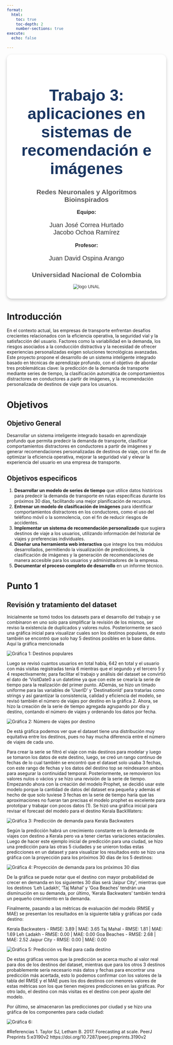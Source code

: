 ```yaml
---
format:
  html:
    toc: true
    toc-depth: 2
    number-sections: true
execute:
  echo: false
   
---
```




```{=html}

<style>
    h2 {
        border: none !important;
        box-shadow: none !important;
        border-bottom: none !important;
    }
</style>
<div style="
    background-color:rgb(255, 255, 255);
    border-radius: 15px;
    padding: 30px;
    text-align: center;
    font-family: Arial, sans-serif;
    color: #333;
    box-shadow: 0px 4px 10px rgba(0, 0, 0, 0.2);">
    <h1 style="color:rgb(26, 54, 97); font-size: 50px;">Trabajo 3: aplicaciones en sistemas de recomendación e imágenes</h1>
    <h2 style="color: #555;">Redes Neuronales y Algoritmos Bioinspirados</h2>

    <h3 style="color: #222; margin: 10px 0;">Equipo:</h3>
    <ul style="list-style: none; padding: 0; font-size: 20px;">
        <li>Juan José Correa Hurtado</li>
        <li>Jacobo Ochoa Ramírez</li>
    </ul>
    <h3 style="color: #222; margin: 10px 0;">Profesor:</h3>
    <ul style="list-style: none; padding: 0; font-size: 20px;">
        <li>Juan David Ospina Arango</li>
    </ul>
    <h2 style="color: #555;">Universidad Nacional de Colombia</h2>
    <img src="imagenes/logo_UNAL.png" alt="logo UNAL" />
</div>

```


# Introducción

En el contexto actual, las empresas de transporte enfrentan desafíos crecientes relacionados con la eficiencia operativa, la seguridad vial y la satisfacción del usuario. Factores como la variabilidad en la demanda, los riesgos asociados a la conducción distractiva y la necesidad de ofrecer experiencias personalizadas exigen soluciones tecnológicas avanzadas. Este proyecto propone el desarrollo de un sistema inteligente integrado basado en técnicas de aprendizaje profundo, con el objetivo de abordar tres problemáticas clave: la predicción de la demanda de transporte mediante series de tiempo, la clasificación automática de comportamientos distractores en conductores a partir de imágenes, y la recomendación personalizada de destinos de viaje para los usuarios. 

# Objetivos

## Objetivo General

Desarrollar un sistema inteligente integrado basado en aprendizaje profundo que permita predecir la demanda de transporte, clasificar comportamientos distractores en conductores a partir de imágenes y generar recomendaciones personalizadas de destinos de viaje, con el fin de optimizar la eficiencia operativa, mejorar la seguridad vial y elevar la experiencia del usuario en una empresa de transporte.

## Objetivos especificos

1. **Desarrollar un modelo de series de tiempo** que utilice datos históricos para predecir la demanda de transporte en rutas específicas durante los próximos 30 días, facilitando una mejor planificación de recursos.
2. **Entrenar un modelo de clasificación de imágenes** para identificar comportamientos distractores en los conductores, como el uso del teléfono móvil o la somnolencia, con el fin de reducir riesgos de accidentes.
3. **Implementar un sistema de recomendación personalizado** que sugiera destinos de viaje a los usuarios, utilizando información del historial de viajes y preferencias individuales.
4. **Diseñar una herramienta web interactiva** que integre los tres módulos desarrollados, permitiendo la visualización de predicciones, la clasificación de imágenes y la generación de recomendaciones de manera accesible para los usuarios y administradores de la empresa.
5. **Documentar el proceso completo de desarrollo** en un informe técnico.

# Punto 1
## Revisión y tratamiento del dataset
Inicialmente se tomó todos los datasets para el desarrollo del trabajo y se combinaron en uno solo para simplificar la revisión de los mismos, ser reviso la existencia de duplicados y valores nulos. Posteriormente se sacó una gráfica inicial para visualizar cuales son los destinos populares, de esto también se encontró que solo hay 5 destinos posibles en la base datos. Aquí la gráfica mencionada 

```{=html}
 <img src="imagenes/DestinosPopulares.png" alt="Gráfica 1: Destinos populares" />
```
Luego se revisó cuantos usuarios en total había, 642 en total y el usuario con más visitas registradas tenía 6 mientras que el segundo y el tercero 5 y 4 respectivamente; para facilitar el trabajo y análisis del dataset se convirtió el dato de 'VisitDate0 a un datetime ya que con este se crearía la serie de tiempo para la realización del primer punto. ADemás, se hizo un timado uniforme para las variables de 'UserID' y 'DestinationId' para tratarlas como strings y así garantizar la consistencia, calidad y eficiencia del modelo, se revisó también el número de viajes por destino en la gráfica 2. Ahora, se hizo la creación de la serie de tiempo agregada agrupando por día y destino, contando el número de viajes y ordenando los datos por fecha.

```{=html}
 <img src="imagenes/NúmeroViajesDestino.png" alt="Gráfica 2: Número de viajes por destino" />
```
De está gráfica podemos ver que el dataset tiene una distribución muy equitativa entre los destinos, pues no hay mucha diferencia entre el número de viajes de cada uno. 

Para crear la serie se filtró el viaje con más destinos para modelar y luego se tomaron los datos de este destino, luego, se creó un rango continuo de fechas de lo cual también se encontró que el dataset solo usaba 3 fechas, con este rango de fechas y los datos del destino top se reindexaron ambos para asegurar la continuidad temporal. Posteriormente, se removieron los valores nulos o vácios y se hizo una revisión de la serie de tiempo. Empezando ahora con la creación del modelo Prophet, se decidió usar este modelo porque la cantidad de datos del dataset era pequeña y además el hecho de que solo tuviese 3 fechas en la serie de tiempo haría que las aproximaciones no fueran tan precisas el modelo prophet es excelente para prototipar y trabajar con pocos datos (1). Se hizó una gráfica inicial para revisar el forecast del modelo para el destino Kerala BackWaters:

```{=html}
 <img src="imagenes/PredicciónProphetKeralaBackWaters.png" alt="Gráfica 3: Predicción de demanda para Kerala Backwaters" />
```
Según la predicción habrá un crecimiento constante en la demanda de viajes con destino a Kerala pero va a tener ciertas variaciones estacionales. Luego de hacer este ejemplo inicial de predicción para una ciudad, se hizo una predicción para las otras 5 ciudades y se unieron todas estas predicciones en un dataset y para visualizar los resultados esto se hizo una gráfica con la proyección para los próximos 30 días de los 5 destinos:

```{=html}
 <img src="imagenes/ProyecciónDemanda30Dias.png" alt="Gráfica 4: Proyección de demanda para los próximos 30 días " />
```
De la gráfica se puede notar que el destino con mayor probabilidad de crecer en demanda en los siguientes 30 días será 'Jaipur City', mientras que los destinos 'Leh Ladakh', 'Taj Mahal' y 'Goa Beaches' tendrán una disminución en su demanda, por último, 'Kerala Backwaters' también tendrá un pequeño crecimiento en la demanda.

Finalmente, pasando a las métricas de evaluación del modelo (RMSE y MAE) se presentan los resultados en la siguiente tabla y gráficas por cada destino:

Kerala Backwaters - RMSE: 3.89 | MAE: 3.65
Taj Mahal - RMSE: 1.81 | MAE: 1.69
Leh Ladakh - RMSE: 0.00 | MAE: 0.00
Goa Beaches - RMSE: 2.68 | MAE: 2.52
Jaipur City - RMSE: 0.00 | MAE: 0.00

```{=html}
 <img src="imagenes/MetricasPorDestino.png" alt="Gráfica 5: Predicción vs Real para cada destino " />
```
De estas gráficas vemos que la predicción se acerca mucho al valor real para dos de los destinos del dataset, mientras que para los otros 3 destinos probablemente sería necesario más datos y fechas para encontrar una predicción más acertada, esto lo podemos confirmar con los valores de la tabla del RMSE y el MAE pues los dos destinos con menores valores de estas métricas son los que tienen mejores predicciones en las gráficas. Por otro lado, el destino con más visitas es el destino con peor ajuste del modelo.

Por último, se almacenaron las predicciones por ciudad y se hizo una gráfica de los componentes para cada ciudad:

```{=html}
 <img src="imagenes/MetricasPorDestino.png" alt="Gráfica 6:  " />
```











#Referencias 
  1. Taylor SJ, Letham B. 2017. Forecasting at scale. PeerJ Preprints 5:e3190v2 https://doi.org/10.7287/peerj.preprints.3190v2
